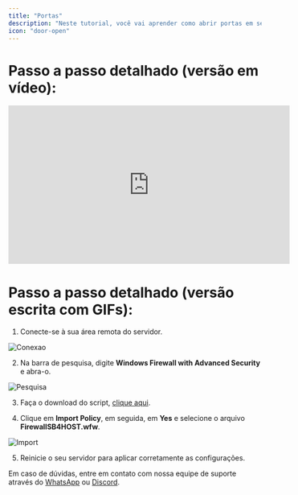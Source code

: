 ```yaml
---
title: "Portas"
description: "Neste tutorial, você vai aprender como abrir portas em seu servidor."
icon: "door-open"
---
```


# **Passo a passo detalhado (versão em vídeo):**

<iframe width="560" height="315" src="https://www.youtube.com/embed/h3ZcLrZtviI" title="YouTube video player" frameborder="0" allow="accelerometer; autoplay; clipboard-write; encrypted-media; gyroscope; picture-in-picture; web-share" referrerpolicy="strict-origin-when-cross-origin" allowfullscreen></iframe>

# **Passo a passo detalhado (versão escrita com GIFs):**

1. Conecte-se à sua área remota do servidor.

![Conexao](https://i.imgur.com/xP7VF4l.gif)

2. Na barra de pesquisa, digite **Windows Firewall with Advanced Security** e abra-o.

![Pesquisa](https://i.imgur.com/btLRiAr.gif)

3. Faça o download do script, [clique aqui](https://drive.google.com/file/d/1b2mi243b0ipxBweYuF3wyoyP85e29QeO/view?usp=sharing).

4. Clique em **Import Policy**, em seguida, em **Yes** e selecione o arquivo **FirewallSB4HOST.wfw**.

![Import](https://i.imgur.com/M8EzSL1.gif)

5. Reinicie o seu servidor para aplicar corretamente as configurações.

<Note>Em caso de dúvidas, entre em contato com nossa equipe de suporte através do [WhatsApp](https://api.whatsapp.com/send/?phone=5511910603976&text=Ol%C3%A1%2C+gostaria+de+uma+ajuda%21&type=phone_number&app_absent=0) ou [Discord](https://discord.com/invite/wfx9C73).</Note>

